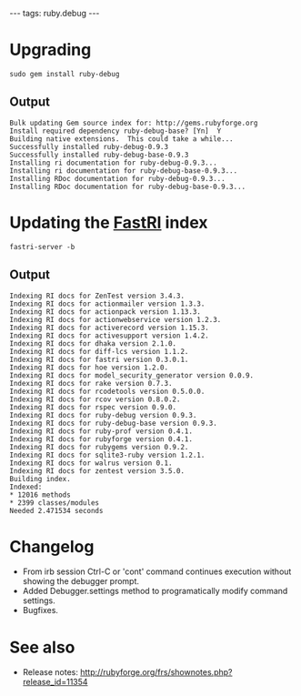 ---
tags: ruby.debug
---
= Upgrading =

<pre>sudo gem install ruby-debug</pre>

== Output ==

<pre>Bulk updating Gem source index for: http://gems.rubyforge.org
Install required dependency ruby-debug-base? [Yn]  Y
Building native extensions.  This could take a while...
Successfully installed ruby-debug-0.9.3
Successfully installed ruby-debug-base-0.9.3
Installing ri documentation for ruby-debug-0.9.3...
Installing ri documentation for ruby-debug-base-0.9.3...
Installing RDoc documentation for ruby-debug-0.9.3...
Installing RDoc documentation for ruby-debug-base-0.9.3...</pre>

= Updating the [[FastRI]] index =

<pre>fastri-server -b</pre>

== Output ==

<pre>Indexing RI docs for ZenTest version 3.4.3.
Indexing RI docs for actionmailer version 1.3.3.
Indexing RI docs for actionpack version 1.13.3.
Indexing RI docs for actionwebservice version 1.2.3.
Indexing RI docs for activerecord version 1.15.3.
Indexing RI docs for activesupport version 1.4.2.
Indexing RI docs for dhaka version 2.1.0.
Indexing RI docs for diff-lcs version 1.1.2.
Indexing RI docs for fastri version 0.3.0.1.
Indexing RI docs for hoe version 1.2.0.
Indexing RI docs for model_security_generator version 0.0.9.
Indexing RI docs for rake version 0.7.3.
Indexing RI docs for rcodetools version 0.5.0.0.
Indexing RI docs for rcov version 0.8.0.2.
Indexing RI docs for rspec version 0.9.0.
Indexing RI docs for ruby-debug version 0.9.3.
Indexing RI docs for ruby-debug-base version 0.9.3.
Indexing RI docs for ruby-prof version 0.4.1.
Indexing RI docs for rubyforge version 0.4.1.
Indexing RI docs for rubygems version 0.9.2.
Indexing RI docs for sqlite3-ruby version 1.2.1.
Indexing RI docs for walrus version 0.1.
Indexing RI docs for zentest version 3.5.0.
Building index.
Indexed:
* 12016 methods
* 2399 classes/modules
Needed 2.471534 seconds</pre>

= Changelog =

* From irb session Ctrl-C or 'cont' command continues execution without showing the debugger prompt.
* Added Debugger.settings method to programatically modify command settings.
* Bugfixes.

= See also =

* Release notes: http://rubyforge.org/frs/shownotes.php?release_id=11354
